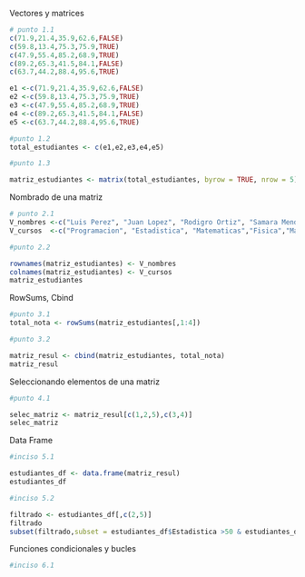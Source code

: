 Vectores y matrices


```r
# punto 1.1
c(71.9,21.4,35.9,62.6,FALSE)
c(59.8,13.4,75.3,75.9,TRUE)
c(47.9,55.4,85.2,68.9,TRUE)
c(89.2,65.3,41.5,84.1,FALSE)
c(63.7,44.2,88.4,95.6,TRUE)

e1 <-c(71.9,21.4,35.9,62.6,FALSE)
e2 <-c(59.8,13.4,75.3,75.9,TRUE)
e3 <-c(47.9,55.4,85.2,68.9,TRUE)
e4 <-c(89.2,65.3,41.5,84.1,FALSE)
e5 <-c(63.7,44.2,88.4,95.6,TRUE)

#punto 1.2
total_estudiantes <- c(e1,e2,e3,e4,e5)

#punto 1.3

matriz_estudiantes <- matrix(total_estudiantes, byrow = TRUE, nrow = 5)

```
Nombrado de una matriz

```r
# punto 2.1
V_nombres <-c("Luis Perez", "Juan Lopez", "Rodigro Ortiz", "Samara Mendez", "Lucia Castro")
V_cursos  <-c("Programacion", "Estadistica", "Matematicas","Fisica","Mayoria_Edad")

#punto 2.2

rownames(matriz_estudiantes) <- V_nombres
colnames(matriz_estudiantes) <- V_cursos
matriz_estudiantes
```
RowSums, Cbind
```r
#punto 3.1
total_nota <- rowSums(matriz_estudiantes[,1:4])

#punto 3.2

matriz_resul <- cbind(matriz_estudiantes, total_nota)
matriz_resul

```
Seleccionando elementos de una matriz

```r

#punto 4.1

selec_matriz <- matriz_resul[c(1,2,5),c(3,4)]
selec_matriz

```
Data Frame
```r
#inciso 5.1

estudiantes_df <- data.frame(matriz_resul)
estudiantes_df

#inciso 5.2

filtrado <- estudiantes_df[,c(2,5)]
filtrado
subset(filtrado,subset = estudiantes_df$Estadistica >50 & estudiantes_df$Mayoria_Edad==1)

```
Funciones condicionales y bucles

```r
#inciso 6.1


```


